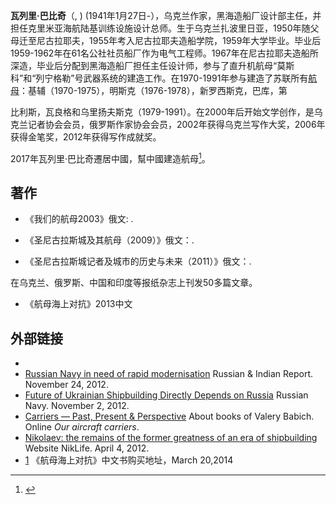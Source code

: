 {{Infobox writer 
| name        = 瓦列里·巴比奇<br/>{{lang-en|Valery Babich}}
| image       = Valery Babich 2.jpg
| caption     = 我建立它：瓦列里·巴比奇这艘航母 ''[[库兹涅佐夫号航空母舰|库兹涅佐夫号航空母舰]]''
| birth_date  = {{Birth date and age|1941|1|27|df=y}}
| birth_place = [[扎波罗热|扎波罗热]], [[乌克兰|乌克兰]]
| nationality =  [[乌克兰族|乌克兰族]]
| death_date  = 
| death_place = 
| occupation  = [[散文|散文]], [[中篇小說|中篇小說]], [[随笔|随笔]]
| genre       = [[俄国文学|俄国文学]]
| movement    = 
| notableworks = {{lang-ru|Наши авианосцы}} (2003)
| influences  = 
| signature   = 
| website = http://www.avianosec.com/aircraft-carrier.html{{dead link|date=2018年1月 |bot=InternetArchiveBot |fix-attempted=yes }} 
}}


'''瓦列里·巴比奇'''（{{lang-en|Valery Babich}}, {{lang-ru|Валерий Васильевич Бабич}}) (1941年1月27日-），乌克兰作家，黑海造船厂设计部主任，并担任克里米亚海航陆基训练设施设计总师。生于乌克兰扎波里日亚，1950年随父母迁至尼古拉耶夫，1955年考入尼古拉耶夫造船学院，1959年大学毕业。毕业后1959-1962年在61名公社社员船厂作为电气工程师。1967年在尼古拉耶夫造船所深造，毕业后分配到黑海造船厂担任主任设计师，参与了直升机航母“莫斯科”和“列宁格勒”号武器系统的建造工作。在1970-1991年参与建造了苏联所有[[航母|航母]]：基辅（1970-1975），明斯克（1976-1978），新罗西斯克，巴库，第

比利斯，瓦良格和乌里扬夫斯克（1979-1991）。在2000年后开始文学创作，是乌克兰记者协会会员，俄罗斯作家协会会员，2002年获得乌克兰写作大奖，2006年获得金笔奖，2012年获得写作成就奖。

2017年瓦列里·巴比奇遷居中國，幫中國建造航母<ref>{{cite web|url=http://www.rfa.org/mandarin/yataibaodao/junshiwaijiao/lxy1-09072017104410.html|title=北京请乌“辽宁号之父”来华建003核动力航母|access-date=2017-09-08|archive-date=2017-09-11|archive-url=https://web.archive.org/web/20170911123313/http://www.rfa.org/mandarin/yataibaodao/junshiwaijiao/lxy1-09072017104410.html|dead-url=no}}</ref>。

==著作==
*《我们的航母2003》俄文: {{lang-ru|Наши авианосцы}}.

*《圣尼古拉斯城及其航母（2009）》俄文：{{lang-ru|Город Святого Николая и его авианосцы}}.

*《圣尼古拉斯城记者及城市的历史与未来（2011）》俄文：{{lang-ru|Журналисты города святого Николая. История и судьбы}}.
在乌克兰、俄罗斯、中国和印度等报纸杂志上刊发50多篇文章。
*《航母海上对抗》2013中文

==外部链接==
* {{cite web| url       =http://www.avianosec.com/author.shtml| title       =Valery Babich| first       =| last       =| author       =| authorlink       =| coauthors       =| date       =| month       =| year       =| work       =Online Our Aircraft Carriers| publisher       =| location       =| page       =| pages       =| at       =| language       =ru| trans_title       =| format       =| doi       =| archiveurl       =https://www.webcitation.org/6G4kaOxN6?url=http://www.avianosec.com/author.shtml| archivedate       =2013-04-22| accessdate       =2013-03-25| quote       =| ref       =| separator       =| postscript       =| deadurl       =yes}}
* [http://indrus.in/articles/2012/11/24/russian_navy_in_need_of_rapid_modernisation_19299.html Russian Navy in need of rapid modernisation] Russian & Indian Report. November 24, 2012.
* [http://rusnavy.com/news/navy/index.php?ELEMENT_ID=16356&print=Y Future of Ukrainian Shipbuilding Directly Depends on Russia] {{Wayback|url=http://rusnavy.com/news/navy/index.php?ELEMENT_ID=16356&print=Y |date=20160320075455 }} Russian Navy. November 2, 2012.
* [http://www.avianosec.com/aircraft-carrier.html Carriers — Past, Present & Perspective] {{Webarchive|url=https://archive.is/20130620204212/http://www.avianosec.com/aircraft-carrier.html |date=2013-06-20 }} About books of Valery Babich. Online ''Our aircraft carriers''. 
* [http://niklife.com.ua/citylook/28990 Nikolaev: the remains of the former greatness of an era of shipbuilding] {{WebCite|url=https://www.webcitation.org/6G4kiHKrJ?url=http://niklife.com.ua/citylook/28990 |date=20130422184744 |dateformat=iso }} Website NikLife. April 4, 2012.
* [http://www.shipnet.com.cn] {{Wayback|url=http://www.shipnet.com.cn/ |date=20190717054512 }}《航母海上对抗》中文书购买地址，March 20,2014
